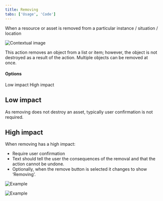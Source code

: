 ```yaml
---
title: Removing
tabs: ['Usage', 'Code']
---
```


<PageDescription>

  When a resource or asset is removed from a particular instance / situation / location
  
</PageDescription>

<Row>
  <Column colLg={8}>

![Contextual image](images/0.png)

  </Column>
</Row>

This action removes an object from a list or item; however, the object is not destroyed as a result of the action. Multiple objects can be removed at once.

#### Options

<AnchorLinks>
  <AnchorLink>Low impact</AnchorLink>
  <AnchorLink>High impact</AnchorLink>
</AnchorLinks>

## Low impact

As removing does not destroy an asset, typically user confirmation is not required.

## High impact

When removing has a high impact:
- Require user confirmation
- Text should tell the user the consequences of the removal and that the action cannot be undone.
- Optionally, when the remove button is selected it changes to show ‘Removing’.

<Row>
 <Column colMd={6} colLg={8}>

![Example](images/1.png)

 </Column>
</Row>
<Row>
 <Column colMd={6} colLg={8}>

![Example](images/2.png)

 </Column>
</Row>
